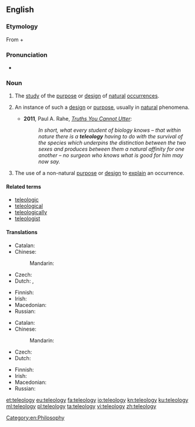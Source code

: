 ==English==
{{wikipedia}}

===Etymology===
From {{etyl|grc|en}} {{term|τέλος||tr=telos|purpose|lang=grc|sc=polytonic}} + {{term|λόγος||tr=logos|word, speech, discourse|lang=grc|sc=polytonic}}

===Pronunciation===
* {{a|UK}} {{IPA|/ˈtɛl.iˌɒl.ə.dʒi/|lang=en}}

===Noun===
{{en-noun|teleologies}}

# {{context|philosophy|lang=en}} The [[study]] of the [[purpose]] or [[design]] of [[natural]] [[occurrence]]s.
# {{context|by extension|lang=en}} An instance of such a [[design]] or [[purpose]], usually in [[natural]] phenomena.
#* '''2011''', Paul A. Rahe, ''[http://ricochet.com/main-feed/Truths-You-Cannot-Utter Truths You Cannot Utter]'':
#*: '' In short, what every student of biology knows – that within nature there is a '''teleology''' having to do with the survival of the species which underpins the distinction between the two sexes and produces between them a natural affinity for one another – no surgeon who knows what is good for him may now say.''
# The use of a non-natural [[purpose]] or [[design]] to [[explain]] an occurrence.

====Related terms====
* [[teleologic]]
* [[teleological]]
* [[teleologically]]
* [[teleologist]]

====Translations====
{{trans-top|study of the purpose of occurrences}}
* Catalan: {{t|ca|teleologia|f}}
* Chinese:
*: Mandarin: {{t-needed|cmn}}
* Czech: {{t|cs|teleologie|f}}
* Dutch: {{t+|nl|teleologie|f}}, {{t|nl|doelmatigheidsleer|f}}
{{trans-mid}}
* Finnish: {{t-needed|fi}}
* Irish: {{t|ga|teileolaíocht|f}}
* Macedonian: {{t|mk|телеологија|f|tr=teleológija}}
* Russian: {{t-needed|ru}}
{{trans-bottom}}

{{trans-top|use of non-natural purpose to explain occurrence}}
* Catalan: {{t-needed|ca}}
* Chinese:
*: Mandarin: {{t-needed|cmn}}
* Czech: {{t-needed|cs}}
* Dutch: {{t+|nl|teleologie|f}}
{{trans-mid}}
* Finnish: {{t-needed|fi}}
* Irish: {{t-needed|ga}}
* Macedonian: {{t-needed|mk}}
* Russian: {{t-needed|ru}}
{{trans-bottom}}

[[Category:en:Philosophy]]

[[et:teleology]]
[[eu:teleology]]
[[fa:teleology]]
[[io:teleology]]
[[kn:teleology]]
[[ku:teleology]]
[[ml:teleology]]
[[pl:teleology]]
[[ta:teleology]]
[[vi:teleology]]
[[zh:teleology]]